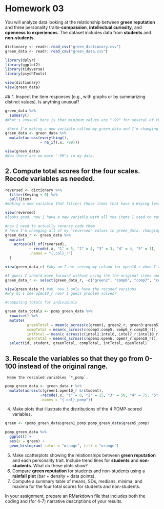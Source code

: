 # Homework 03

You will analyze data looking at the relationship between **green reputation** and three personality traits--**compassion**, **intellectual curiosity**, and **openness to experiences**.
The dataset includes data from **students** and **non-students**.

```r
dictionary <- readr::read_csv("green_dictionary.csv")
green_data <- readr::read_csv("green_data.csv")

library(dplyr)
library(ggplot2)
library(tidyverse)
library(psychTools)

```

```r
view(dictionary)
view(green_data)
```
 
 ## 1. Inspect the item responses (e.g., with graphs or by summarizing distinct values). Is anything unusual?

```r
green_data %>% 
  summary()
#What's unusual here is that minimum values are "-99" for several of these items. I'm going to change the "-99" values to "NA."
```
```r
 #here I'm making a new variable called my_green_data and I'm changing green_data so it changes all the -99 data to "NA" 
green_data <- green_data %>% 
  mutate(across(everything(), 
                ~ na_if(.x, -99)))

view(green_data)
#Now there are no more "-99"s in my data.

```
## 2. Compute total scores for the four scales. Recode variables as needed.

```r
reversed <- dictionary %>% 
  filter(Keying < 0) %>% 
  pull(Item)
#making a new variable that filters those items that have a Keying less than 0 out of the dictionary. This will give me all the reverse coded variables, and I should get 14 of those. 

view(reversed)
#looks good, now I have a new variable with all the items I need to reverse code. 

#now I need to actually reverse code them
# here I'm changing all of my "reversed" values in green_data. changing 1 values to 5 values and so on. the names of the columns will be whatever they were before with an additional "_r" at the end.
green_data_r <- green_data %>% 
  mutate(
    across(all_of(reversed),
           ~ recode(.x, "1" = 5, "2" = 4, "3" = 3, "4" = 4, "5" = 1),
           .names = "{.col}_r")
  )

view(green_data_r) #why am I not seeing my column for open10_r when I run this code? 

#I guess I should move forward without using the the original items and only use the recoded ones
green_data_r <- select(green_data_r, -c("green2", "comp6", "comp7", "comp8", "comp9", "comp10", "intel7", "intel8", "intel9", "intel10", "open7", "open8", "open9", "open10"))

view(green_data_r) #ok, now I only have the recoded versions
#why do I see open10_r now? I guess problem solved? 

#computing totals for individuals

green_data_totals <- pomp_green_data %>% 
  rowwise() %>% 
  mutate(
          greenTotal = mean(c_across(c(green1, green2_r, green3:green5)), na.rm = TRUE),
          compTotal = mean(c_across(c(comp1:comp5, comp6_r:comp10_r)), na.rm = TRUE), 
          intTotal = mean(c_across(c(intel1:intel6, intel7_r:intel10_r)), na.rm = TRUE),
          openTotal = mean(c_across(c(open1:open6, open7_r:open10_r)), na.rm = TRUE)) %>% 
  select(id, student, greenTotal, compTotal, intTotal, openTotal)

```

## 3. Rescale the variables so that they go from 0-100 instead of the original range.
     Name the rescaled variables `*_pomp`.
```r
pomp_green_data <- green_data_r %>% 
  mutate(across(c(green1:open10_r &!student), 
                ~recode(.x, "1" = 0, "2" = 25, "3" = 50, "4" = 75, "5" = 100), 
                .names = "{.col}_pomp"))

```
     
  4. Make plots that illustrate the distributions of the 4 POMP-scored variables.
  
```r

green <- (pomp_green_data$green1_pomp:pomp_green_data$green5_pomp)

pomp_green_data %>% 
  ggplot() +
  aes(x = green) +
  geom_histogram( color = "orange", fill = "orange")

```
  5. Make scatterplots showing the relationships between **green reputation** and each personality trait.
     Include trend lines for **students** and **non-students**.
     What do these plots show?
  6. Compare **green reputation** for students and non-students using a **rainfall plot** (bar + density + data points).
  7. Compute a summary table of means, SDs, medians, minima, and maxima for the four total scores for students and non-students.
  
In your assignment, prepare an RMarkdown file that includes both the coding and (for 4-7) narrative descriptions of your results.
